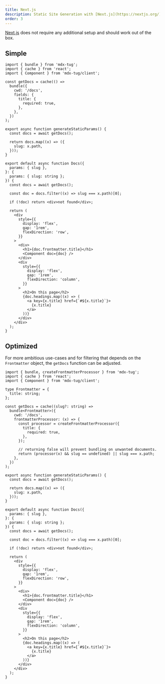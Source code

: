 ```yaml
---
title: Next.js
description: Static Site Generation with [Next.js](https://nextjs.org/)
order: 3
---
```


[Next.js](https://nextjs.org/) does not require any additional setup and should work out of the box.

## Simple

```tsx
import { bundle } from 'mdx-tug';
import { cache } from 'react';
import { Component } from 'mdx-tug/client';

const getDocs = cache(() =>
  bundle({
    cwd: '/docs',
    fields: {
      title: {
        required: true,
      },
    },
  })
);

export async function generateStaticParams() {
  const docs = await getDocs();

  return docs.map((x) => ({
    slug: x.path,
  }));
}

export default async function Docs({
  params: { slug },
}: {
  params: { slug: string };
}) {
  const docs = await getDocs();

  const doc = docs.filter((x) => slug === x.path)[0];

  if (!doc) return <div>not found</div>;

  return (
    <div
      style={{
        display: 'flex',
        gap: '1rem',
        flexDirection: 'row',
      }}
    >
      <div>
        <h1>{doc.frontmatter.title}</h1>
        <Component doc={doc} />
      </div>
      <div
        style={{
          display: 'flex',
          gap: '1rem',
          flexDirection: 'column',
        }}
      >
        <h2>On this page</h2>
        {doc.headings.map((x) => (
          <a key={x.title} href={`#${x.title}`}>
            {x.title}
          </a>
        ))}
      </div>
    </div>
  );
}
```

## Optimized

For more ambitious use-cases and for filtering that depends on the `Frontmatter` object, the `getDocs` function can be adjusted.

```tsx
import { bundle, createFrontmatterProcessor } from 'mdx-tug';
import { cache } from 'react';
import { Component } from 'mdx-tug/client';

type Frontmatter = {
  title: string;
};

const getDocs = cache((slug?: string) =>
  bundle<Frontmatter>({
    cwd: '/docs',
    frontmatterProcessor: (x) => {
      const processor = createFrontmatterProcessor({
        title: {
          required: true,
        },
      });

      // returning false will prevent bundling on unwanted documents.
      return (processor(x) && slug == undefined) || slug === x.path;
    },
  })
);

export async function generateStaticParams() {
  const docs = await getDocs();

  return docs.map((x) => ({
    slug: x.path,
  }));
}

export default async function Docs({
  params: { slug },
}: {
  params: { slug: string };
}) {
  const docs = await getDocs();

  const doc = docs.filter((x) => slug === x.path)[0];

  if (!doc) return <div>not found</div>;

  return (
    <div
      style={{
        display: 'flex',
        gap: '1rem',
        flexDirection: 'row',
      }}
    >
      <div>
        <h1>{doc.frontmatter.title}</h1>
        <Component doc={doc} />
      </div>
      <div
        style={{
          display: 'flex',
          gap: '1rem',
          flexDirection: 'column',
        }}
      >
        <h2>On this page</h2>
        {doc.headings.map((x) => (
          <a key={x.title} href={`#${x.title}`}>
            {x.title}
          </a>
        ))}
      </div>
    </div>
  );
}
```
